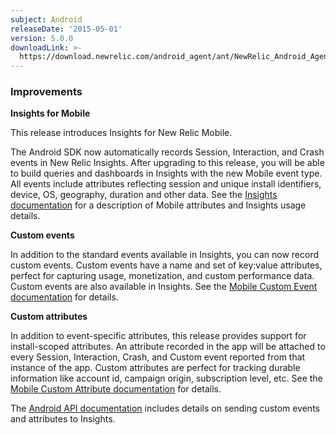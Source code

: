 ```yaml
---
subject: Android
releaseDate: '2015-05-01'
version: 5.0.0
downloadLink: >-
  https://download.newrelic.com/android_agent/ant/NewRelic_Android_Agent_5.0.0.zip
---
```


### Improvements

**Insights for Mobile**

This release introduces Insights for New Relic Mobile.

The Android SDK now automatically records Session, Interaction, and Crash events in New Relic Insights. After upgrading to this release, you will be able to build queries and dashboards in Insights with the new Mobile event type. All events include attributes reflecting session and unique install identifiers, device, OS, geography, duration and other data. See the [Insights documentation](/docs/insights/new-relic-insights/decorating-events/insights-attributes#mobile-defaults) for a description of Mobile attributes and Insights usage details.

**Custom events**

In addition to the standard events available in Insights, you can now record custom events. Custom events have a name and set of key:value attributes, perfect for capturing usage, monetization, and custom performance data. Custom events are also available in Insights. See the [Mobile Custom Event documentation](/docs/insights/new-relic-insights/adding-querying-data/custom-attributes-events-new-relic-mobile#What-are-events-in-New-Relic-Mobile?) for details.

**Custom attributes**

In addition to event-specific attributes, this release provides support for install-scoped attributes. An attribute recorded in the app will be attached to every Session, Interaction, Crash, and Custom event reported from that instance of the app. Custom attributes are perfect for tracking durable information like account id, campaign origin, subscription level, etc. See the [Mobile Custom Attribute documentation](/docs/insights/new-relic-insights/adding-querying-data/custom-attributes-events-new-relic-mobile#What-are-attributes?) for details.

The [Android API documentation](/docs/mobile-monitoring/mobile-sdk-api/new-relic-mobile-sdk-api/working-android-sdk-api#attributes-events-insights) includes details on sending custom events and attributes to Insights.
